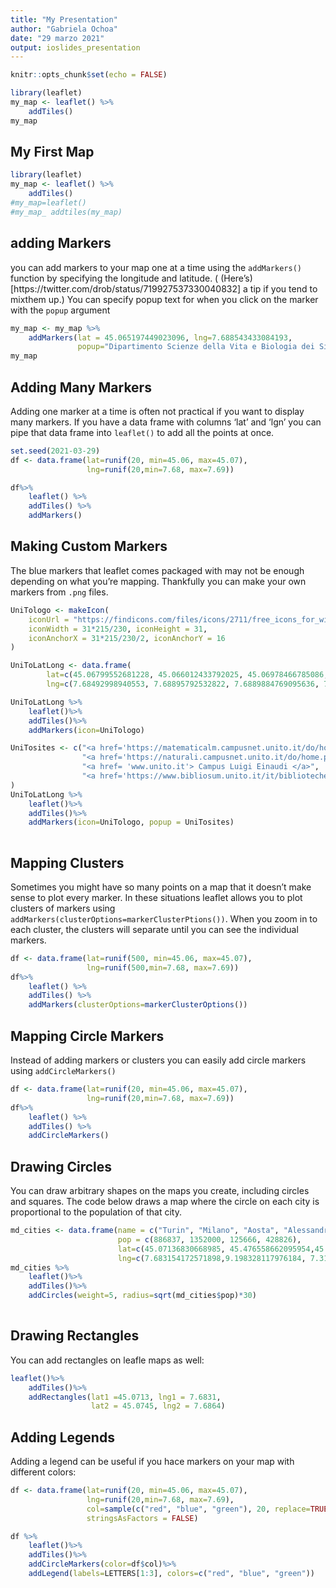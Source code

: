 ```yaml
---
title: "My Presentation"
author: "Gabriela Ochoa"
date: "29 marzo 2021"
output: ioslides_presentation
---
```


```r
knitr::opts_chunk$set(echo = FALSE)
```

```r
library(leaflet)
my_map <- leaflet() %>%
    addTiles()
my_map
```

## My First Map
```r
library(leaflet)
my_map <- leaflet() %>%
    addTiles()
#my_map=leaflet()
#my_map_ addtiles(my_map)

```



## adding Markers

you can add markers to your map one at a time using the `addMarkers()` function by specifying the longitude and latitude. ( (Here's)[https://twitter.com/drob/status/719927537330040832] a tip if you tend to mixthem up.) You can specify popup text for when you click on the marker with the `popup` argument

```r
my_map <- my_map %>%
    addMarkers(lat = 45.065197449023096, lng=7.688543433084193,
               popup="Dipartimento Scienze della Vita e Biologia dei Sistemi, Torino, Italia")
my_map
```



## Adding Many Markers

Adding one marker at a time is often not practical if you want to display many markers. If you have a data frame with columns 'lat' and 'lgn' you can pipe that data frame into `leaflet()` to add all the points at once.


```r
set.seed(2021-03-29)
df <- data.frame(lat=runif(20, min=45.06, max=45.07),
                 lng=runif(20,min=7.68, max=7.69))

df%>%
    leaflet() %>%
    addTiles() %>%
    addMarkers()
```
## Making Custom Markers

The blue markers that leaflet comes packaged with may not be enough depending on what you're mapping. Thankfully you can make your own markers from `.png` files.
```r
UniTologo <- makeIcon(
    iconUrl = "https://findicons.com/files/icons/2711/free_icons_for_windows8_metro/512/university.png",
    iconWidth = 31*215/230, iconHeight = 31,
    iconAnchorX = 31*215/230/2, iconAnchorY = 16
)

UniToLatLong <- data.frame(
        lat=c(45.06799552681228, 45.066012433792025, 45.06978466785086, 45.06909281379662),
        lng=c(7.68492998940553, 7.68895792532822, 7.6889884769095636, 7.701008019886973))

UniToLatLong %>%
    leaflet()%>%
    addTiles()%>%
    addMarkers(icon=UniTologo)

```

```r
UniTosites <- c("<a href='https://matematicalm.campusnet.unito.it/do/home.pl'> Dipartimento di Matematica </a>",
                "<a href='https://naturali.campusnet.unito.it/do/home.pl'> Dipartimento Scienze della Vita e Biologia dei Sistemi </a>",
                "<a href= 'www.unito.it'> Campus Luigi Einaudi </a>",
                "<a href='https://www.bibliosum.unito.it/it/biblioteche-e-mediateca/biblioteca-di-scienze-letterarie'> Biblioteca di Scienze letterarie e filologiche </a>"
)
UniToLatLong %>%
    leaflet()%>%
    addTiles()%>%
    addMarkers(icon=UniTologo, popup = UniTosites)
                
```
## Mapping Clusters

Sometimes you might have so many points on a map that it doesn't make sense to plot every marker. In these situations leaflet allows you to plot clusters of markers using `addMarkers(clusterOptions=markerClusterPtions())`. When you zoom in to each cluster, the clusters will separate until you can see the individual markers.
```r
df <- data.frame(lat=runif(500, min=45.06, max=45.07),
                 lng=runif(500,min=7.68, max=7.69))
df%>%
    leaflet() %>%
    addTiles() %>%
    addMarkers(clusterOptions=markerClusterOptions())

```

## Mapping Circle Markers

Instead of adding markers or clusters you can easily add circle markers using `addCircleMarkers()`
```r
df <- data.frame(lat=runif(20, min=45.06, max=45.07),
                 lng=runif(20,min=7.68, max=7.69))
df%>%
    leaflet() %>%
    addTiles() %>%
    addCircleMarkers()

```
## Drawing Circles

You can draw arbitrary shapes on the maps you create, including circles and squares. The code below draws a map where the circle on each city is proportional to the population of that city.

```r
md_cities <- data.frame(name = c("Turin", "Milano", "Aosta", "Alessandria"),
                        pop = c(886837, 1352000, 125666, 428826),
                        lat=c(45.07136830668985, 45.476558662095954,45.73461120325041,44.900803577821385),
                        lng=c(7.683154172571898,9.198328117976184, 7.3148135850045275, 8.623927100366284))
md_cities %>%
    leaflet()%>%
    addTiles()%>%
    addCircles(weight=5, radius=sqrt(md_cities$pop)*30)
    

```
## Drawing Rectangles
You can add rectangles on leafle maps as well:
```r
leaflet()%>%
    addTiles()%>%
    addRectangles(lat1 =45.0713, lng1 = 7.6831,
                  lat2 = 45.0745, lng2 = 7.6864)
```


## Adding Legends

Adding a legend can be useful if you hace markers on your map with different colors:
```r
df <- data.frame(lat=runif(20, min=45.06, max=45.07),
                 lng=runif(20,min=7.68, max=7.69),
                 col=sample(c("red", "blue", "green"), 20, replace=TRUE),
                 stringsAsFactors = FALSE)

df %>%
    leaflet()%>%
    addTiles()%>%
    addCircleMarkers(color=df$col)%>%
    addLegend(labels=LETTERS[1:3], colors=c("red", "blue", "green"))
```

